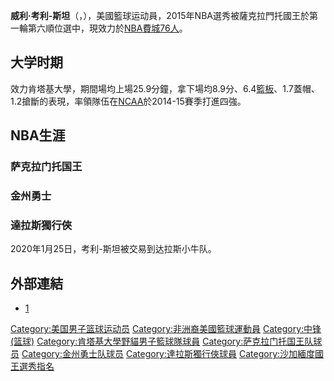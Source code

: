 {{blpunsourced|time=2015-07-12T16:59:08+00:00}}
{{expand|time=2015-07-12T16:59:08+00:00}}
{{noteTA|G1=NBA}}
{{Infobox basketball biography
| name = 威利·考利-斯坦<BR>Willie Cauley-Stein
| image = 
| image_size = 
| caption = 
| position = [[中鋒_(籃球)|中鋒]]
| league = [[NBA|NBA]]
| team = 自由球員
| number       = 
| height_ft = 7
| height_in = 0
| weight_lbs = 240
| birth_date = {{birth date and age|1993|8|18}}
| birth_place = {{USA}}{{flag|Kansas}}{{le|斯皮尔维尔 (堪萨斯州)|Spearville, Kansas|斯皮尔维尔}}
| nationality = {{USA}}
| high_school = {{le|奥拉西西北高级中学|Olathe Northwest High School|奧拉西西北高中}}（[[堪萨斯州|堪萨斯州]][[奥拉西_(堪萨斯州)|奥拉西]]）
| college = [[肯塔基大學|肯塔基大學]] (2012年–2015年)
| draft_year = 2015
| draft_round = 1
| draft_pick = 6
| draft_team = [[薩克拉門托國王|薩克拉門托國王]]
| career_start = 2015年
| years1 = {{nbay|2015|start}}–{{nbay|2018|end}}
| team1 = [[萨克拉门托国王|萨克拉门托国王]]
| years2 = {{nbay|2019|start}}–{{nbay|2019|end}}
| team2 = [[金州勇士|金州勇士]]
| years3 = {{nbay|2019|end}}–{{nbay|2021|end}}
| team3 = [[達拉斯獨行俠|達拉斯獨行俠]]
| years4 = {{nbay|2021|end}}–至今
| team4 = [[費城76人|費城76人]]
| highlights =
* [[NBA最佳新秀阵容|NBA最佳新秀阵容]]第二阵容（[[2015-16_NBA赛季|2016年]]）
* [[NCAA一級男子籃球錦標賽|NCAA]]共识全美最佳阵容第一阵容（2015年）
* {{le|全国篮球教练员协会|National Association of Basketball Coaches|NABC}}年度最佳防守球员（2015年）
* [[东南联盟|SEC]]年度最佳防守球员（2015年）
* SEC最佳阵容第一阵容（2015年）
* 2×SEC最佳防守阵容（2014年、2015年）
* SEC最佳新秀阵容（2013年）
| bbr = caulewi01
| profile = willie_cauley-stein
| medal_templates =
}}

'''威利·考利-斯坦'''（{{lang-en|'''Willie Cauley-Stein'''}}，{{bd|1993年|8月18日}}），美國籃球运动員，2015年NBA選秀被薩克拉門托國王於第一輪第六順位選中，現效力於[[NBA|NBA]][[費城76人|費城76人]]。

== 大学时期 ==
效力肯塔基大學，期間場均上場25.9分鐘，拿下場均8.9分、6.4[[籃板球|籃板]]、1.7蓋帽、1.2搶斷的表現，率領隊伍在[[NCAA一級男子籃球錦標賽|NCAA]]於2014-15賽季打進四強。

== NBA生涯==
=== 萨克拉门托国王 ===
=== 金州勇士 ===
=== 達拉斯獨行俠 ===
2020年1月25日，考利-斯坦被交易到达拉斯小牛队。

==外部連結==
*[http://sports.yahoo.com/nba/players/5466/] {{Wayback|url=http://sports.yahoo.com/nba/players/5466/ |date=20201204212720 }}

{{费城76人现时球员名单}}
{{2015 NBA Draft}}

{{Authority control}}
{{DEFAULTSORT:Cauley-Stein, Willie}}
[[Category:美国男子篮球运动员|Category:美国男子篮球运动员]]
[[Category:非洲裔美國籃球運動員|Category:非洲裔美國籃球運動員]]
[[Category:中锋_(篮球)|Category:中锋 (篮球)]]
[[Category:肯塔基大學野貓男子籃球隊球員|Category:肯塔基大學野貓男子籃球隊球員]]
[[Category:萨克拉门托国王队球员|Category:萨克拉门托国王队球员]]
[[Category:金州勇士队球员|Category:金州勇士队球员]]
[[Category:達拉斯獨行俠球員|Category:達拉斯獨行俠球員]]
[[Category:沙加緬度國王選秀指名|Category:沙加緬度國王選秀指名]]